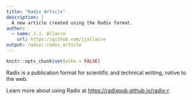 ```yaml
---
title: "Radix Article"
description: |
  A new article created using the Radix format.
author:
  - name: J.J. Allaire
    url: https://github.com/jjallaire
output: radix::radix_article
---
```


```r
knitr::opts_chunk$set(echo = FALSE)
```

Radix is a publication format for scientific and technical writing, native to the web. 

Learn more about using Radix at <https://radixpub.github.io/radix-r>.






